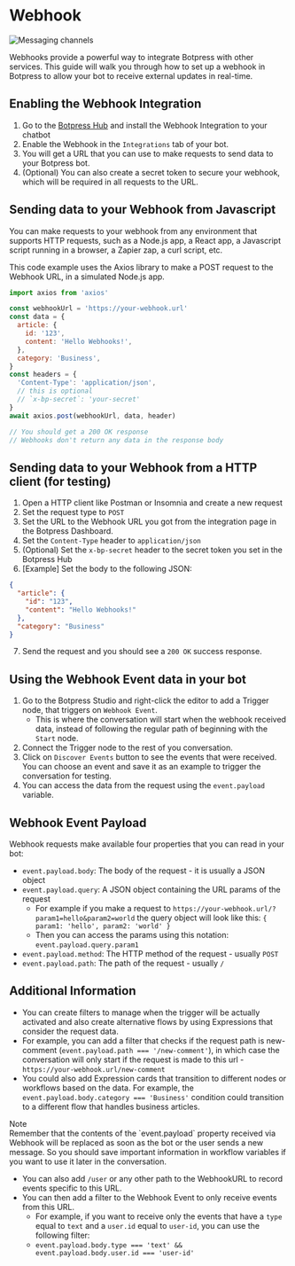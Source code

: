 
# Webhook

![Messaging channels](/docs/content/webhook-banner.png)

Webhooks provide a powerful way to integrate Botpress with other services. This guide will walk you through how to set up a webhook in Botpress to allow your bot to receive external updates in real-time.

## Enabling the Webhook Integration

1. Go to the [Botpress Hub](https://app.botpress.cloud/hub) and install the Webhook Integration to your chatbot
2. Enable the Webhook in the `Integrations` tab of your bot.
3. You will get a URL that you can use to make requests to send data to your Botpress bot.
4. (Optional) You can also create a secret token to secure your webhook, which will be required in all requests to the URL.

## Sending data to your Webhook from Javascript

You can make requests to your webhook from any environment that supports HTTP requests, such as a Node.js app, a React app, a Javascript script running in a browser, a Zapier zap, a curl script, etc.

This code example uses the Axios library to make a POST request to the Webhook URL, in a simulated Node.js app.

```js
import axios from 'axios'

const webhookUrl = 'https://your-webhook.url'
const data = {
  article: {
    id: '123',
    content: 'Hello Webhooks!',
  },
  category: 'Business',
}
const headers = {
  'Content-Type': 'application/json',
  // this is optional
  // `x-bp-secret`: 'your-secret'
}
await axios.post(webhookUrl, data, header)

// You should get a 200 OK response
// Webhooks don't return any data in the response body
```

## Sending data to your Webhook from a HTTP client (for testing)

1. Open a HTTP client like Postman or Insomnia and create a new request
2. Set the request type to `POST`
3. Set the URL to the Webhook URL you got from the integration page in the Botpress Dashboard.
4. Set the `Content-Type` header to `application/json`
5. (Optional) Set the `x-bp-secret` header to the secret token you set in the Botpress Hub
6. [Example] Set the body to the following JSON:

```json
{
  "article": {
    "id": "123",
    "content": "Hello Webhooks!"
  },
  "category": "Business"
}
```

7. Send the request and you should see a `200 OK` success response.

## Using the Webhook Event data in your bot

1. Go to the Botpress Studio and right-click the editor to add a Trigger node, that triggers on `Webhook Event`.
   - This is where the conversation will start when the webhook received data, instead of following the regular path of beginning with the `Start` node.
2. Connect the Trigger node to the rest of you conversation.
3. Click on `Discover Events` button to see the events that were received. You can choose an event and save it as an example to trigger the conversation for testing.
4. You can access the data from the request using the `event.payload` variable.

## Webhook Event Payload

Webhook requests make available four properties that you can read in your bot:

- `event.payload.body`: The body of the request - it is usually a JSON object
- `event.payload.query`: A JSON object containing the URL params of the request
  - For example if you make a request to `https://your-webhook.url/?param1=hello&param2=world` the query object will look like this: `{ param1: 'hello', param2: 'world' }`
  - Then you can access the params using this notation: `event.payload.query.param1`
- `event.payload.method`: The HTTP method of the request - usually `POST`
- `event.payload.path`: The path of the request - usually `/`

## Additional Information

- You can create filters to manage when the trigger will be actually activated and also create alternative flows by using Expressions that consider the request data.
- For example, you can add a filter that checks if the request path is new-comment (`event.payload.path === '/new-comment'`), in which case the conversation will only start if the request is made to this url - `https://your-webhook.url/new-comment`
- You could also add Expression cards that transition to different nodes or workflows based on the data. For example, the `event.payload.body.category === 'Business'` condition could transition to a different flow that handles business articles.

<Callout type="info">
  Note 
  <br/>
  Remember that the contents of the `event.payload` property received via Webhook will be replaced as soon as the bot or
  the user sends a new message. So you should save important information in workflow variables if you want to use it
  later in the conversation.
</Callout>

- You can also add `/user` or any other path to the WebhookURL to record events specific to this URL. 
- You can then add a filter to the Webhook Event to only receive events from this URL. 
  - For example, if you want to receive only the events that have a `type` equal to `text` and a `user.id` equal to `user-id`, you can use the following filter: 
  - `event.payload.body.type === 'text' && event.payload.body.user.id === 'user-id'`
